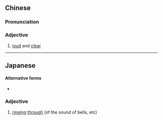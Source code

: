 {{also|铿铿}}
==Chinese==
{{zh-forms|s=铿铿}}

===Pronunciation===
{{zh-pron
|m=kēngkēng
|h=pfs=khin-khin
|cat=a
}}

===Adjective===
{{zh-adj}}

# {{qualifier|of sound}} [[loud]] and [[clear]]

----

==Japanese==
{{ja-kanjitab|こう|こう|yomi=o}}

====Alternative forms====
* {{l|ja|鏗々}}

===Adjective===
{{ja-adj|infl=tari|こうこう}}

# [[ringing]] [[through]] (of the sound of bells, etc)